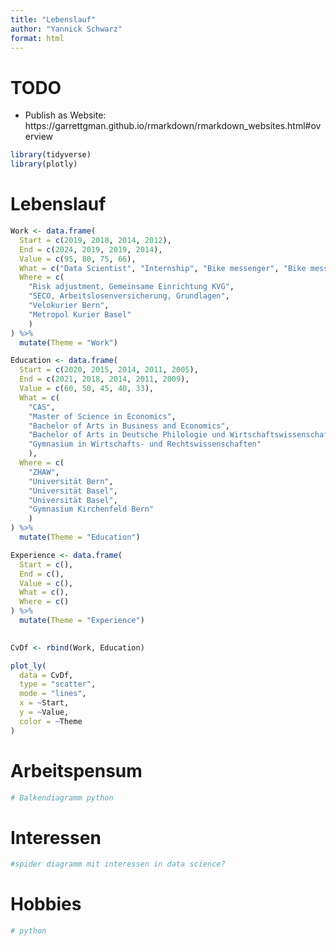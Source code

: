 ```yaml
---
title: "Lebenslauf"
author: "Yannick Schwarz"
format: html
---
```


# TODO

* Publish as Website: https://garrettgman.github.io/rmarkdown/rmarkdown_websites.html#overview


```r
library(tidyverse)
library(plotly)
```


# Lebenslauf

```r
Work <- data.frame(
  Start = c(2019, 2018, 2014, 2012),
  End = c(2024, 2019, 2019, 2014),
  Value = c(95, 80, 75, 66),
  What = c("Data Scientist", "Internship", "Bike messenger", "Bike messenger"),
  Where = c(
    "Risk adjustment, Gemeinsame Einrichtung KVG",
    "SECO, Arbeitslosenversicherung, Grundlagen",
    "Velokurier Bern",
    "Metropol Kurier Basel"
    )
) %>%
  mutate(Theme = "Work")

Education <- data.frame(
  Start = c(2020, 2015, 2014, 2011, 2005),
  End = c(2021, 2018, 2014, 2011, 2009),
  Value = c(60, 50, 45, 40, 33),
  What = c(
    "CAS",
    "Master of Science in Economics", 
    "Bachelor of Arts in Business and Economics",
    "Bachelor of Arts in Deutsche Philologie und Wirtschaftswissenschaften",
    "Gymnasium in Wirtschafts- und Rechtswissenschaften"
    ),
  Where = c(
    "ZHAW",
    "Universität Bern",
    "Universität Basel",
    "Universität Basel",
    "Gymnasium Kirchenfeld Bern"
    )
) %>%
  mutate(Theme = "Education")

Experience <- data.frame(
  Start = c(),
  End = c(),
  Value = c(),
  What = c(),
  Where = c()
) %>%
  mutate(Theme = "Experience")
  

CvDf <- rbind(Work, Education)

plot_ly(
  data = CvDf,
  type = "scatter",
  mode = "lines",
  x = ~Start,
  y = ~Value,
  color = ~Theme
)
```

# Arbeitspensum

```r
# Balkendiagramm python
```


# Interessen

```r
#spider diagramm mit interessen in data science?
```


# Hobbies

```r
# python
```


